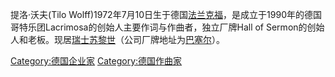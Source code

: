 {{blpunsourced|time=2015-06-01T15:30:43+00:00}}
{{expand|time=2015-06-01T15:30:43+00:00}}
提洛·沃夫(Tilo Wolff)1972年7月10日生于德国[[法兰克福|法兰克福]]，是成立于1990年的德国哥特乐团Lacrimosa的创始人主要作词与作曲者，独立厂牌Hall of Sermon的创始人和老板。现居[[瑞士|瑞士]][[苏黎世|苏黎世]]（公司厂牌地址为[[巴塞尔|巴塞尔]]）。

{{Authority control}}
[[Category:德国企业家|Category:德国企业家]]
[[Category:德国作曲家|Category:德国作曲家]]